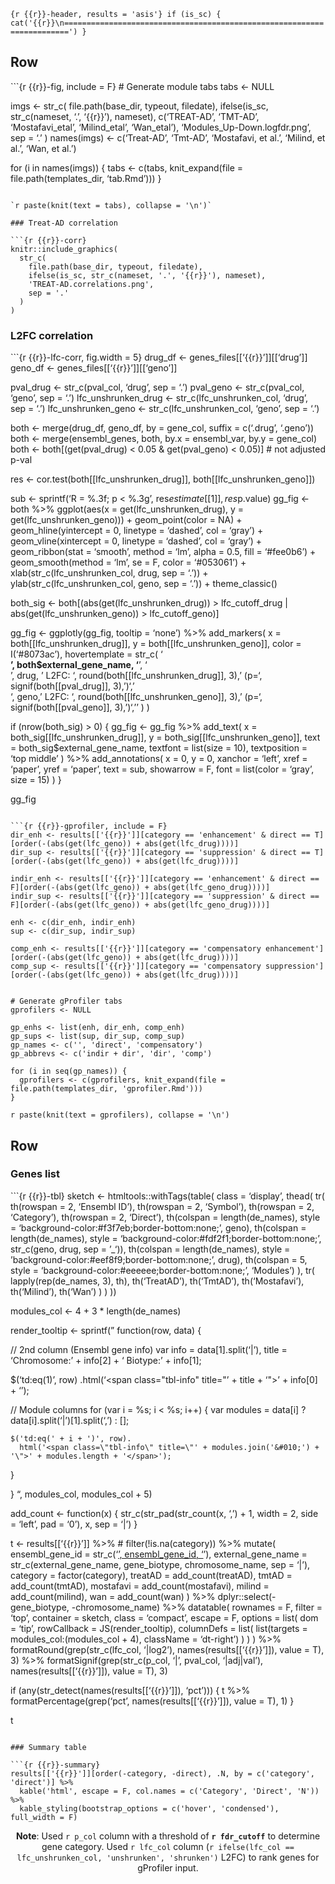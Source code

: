 
```{r {{r}}-header, results = 'asis'}
if (is_sc) {
  cat('{{r}}\n=======================================================================')
}
```


Row {.tabset .tabset-fade}
-------------------------------------
    
```{r {{r}}-fig, include = F}
# Generate module tabs
tabs <- NULL

imgs <- str_c(
  file.path(base_dir, typeout, filedate), 
  ifelse(is_sc, str_c(nameset, '.', '{{r}}'), nameset),
  c('TREAT-AD', 'TMT-AD', 'Mostafavi_etal', 'Milind_etal', 'Wan_etal'), 
  'Modules_Up-Down.logfdr.png',
  sep = '.'
)
names(imgs) <- c('Treat-AD', 'Tmt-AD', 'Mostafavi, et al.', 'Milind, et al.', 'Wan, et al.')

for (i in names(imgs)) {
  tabs <- c(tabs, knit_expand(file = file.path(templates_dir, 'tab.Rmd')))
}
```

`r paste(knit(text = tabs), collapse = '\n')`

### Treat-AD correlation

```{r {{r}}-corr}
knitr::include_graphics(
  str_c(
    file.path(base_dir, typeout, filedate), 
    ifelse(is_sc, str_c(nameset, '.', '{{r}}'), nameset),
    'TREAT-AD.correlations.png',
    sep = '.'
  )
)
```

### L2FC correlation

```{r {{r}}-lfc-corr, fig.width = 5}
drug_df <- genes_files[['{{r}}']][['drug']]
geno_df <- genes_files[['{{r}}']][['geno']]

pval_drug <- str_c(pval_col, 'drug', sep = '.')
pval_geno <- str_c(pval_col, 'geno', sep = '.')
lfc_unshrunken_drug <- str_c(lfc_unshrunken_col, 'drug', sep = '.')
lfc_unshrunken_geno <- str_c(lfc_unshrunken_col, 'geno', sep = '.')

both <- merge(drug_df, geno_df, by = gene_col, suffix = c('.drug', '.geno'))
both <- merge(ensembl_genes, both, by.x = ensembl_var, by.y = gene_col)
both <- both[(get(pval_drug) < 0.05 & get(pval_geno) < 0.05)]  # not adjusted p-val

res <- cor.test(both[[lfc_unshrunken_drug]], both[[lfc_unshrunken_geno]])

sub <- sprintf('R = %.3f; p < %.3g', res$estimate[[1]], res$p.value)
gg_fig <- both %>%
  ggplot(aes(x = get(lfc_unshrunken_drug), y = get(lfc_unshrunken_geno))) +
  geom_point(color = NA) +
  geom_hline(yintercept = 0, linetype = 'dashed', col = 'gray') +
  geom_vline(xintercept = 0, linetype = 'dashed', col = 'gray') +
  geom_ribbon(stat = 'smooth', method = 'lm', alpha = 0.5, fill = '#fee0b6') +
  geom_smooth(method = 'lm', se = F, color = '#053061') +
  xlab(str_c(lfc_unshrunken_col, drug, sep = '.')) +
  ylab(str_c(lfc_unshrunken_col, geno, sep = '.')) +
  theme_classic()

both_sig <- both[(abs(get(lfc_unshrunken_drug)) > lfc_cutoff_drug | abs(get(lfc_unshrunken_geno)) > lfc_cutoff_geno)]

gg_fig <- ggplotly(gg_fig, tooltip = 'none') %>%
  add_markers(
    x = both[[lfc_unshrunken_drug]],
    y = both[[lfc_unshrunken_geno]],
    color = I('#8073ac'),
    hovertemplate = str_c(
      '<br><b>', both$external_gene_name, '</b>',
      '<br>', drug, ' L2FC: ', round(both[[lfc_unshrunken_drug]], 3), ' (p=', signif(both[[pval_drug]], 3), ')',
      '<br>', geno, ' L2FC: ', round(both[[lfc_unshrunken_geno]], 3), ' (p=', signif(both[[pval_geno]], 3), ')',
      '<extra></extra>'
    )
  )

if (nrow(both_sig) > 0) {
  gg_fig <- gg_fig %>%
    add_text(
      x = both_sig[[lfc_unshrunken_drug]],
      y = both_sig[[lfc_unshrunken_geno]],
      text = both_sig$external_gene_name,
      textfont = list(size = 10),
      textposition = 'top middle'
    ) %>% add_annotations(
      x = 0,
      y = 0,
      xanchor = 'left',
      xref = 'paper',
      yref = 'paper',
      text = sub,
      showarrow = F,
      font = list(color = 'gray', size = 15)
    )
}

gg_fig
```

```{r {{r}}-gprofiler, include = F}
dir_enh <- results[['{{r}}']][category == 'enhancement' & direct == T][order(-(abs(get(lfc_geno)) + abs(get(lfc_drug))))]
dir_sup <- results[['{{r}}']][category == 'suppression' & direct == T][order(-(abs(get(lfc_geno)) + abs(get(lfc_drug))))]

indir_enh <- results[['{{r}}']][category == 'enhancement' & direct == F][order(-(abs(get(lfc_geno)) + abs(get(lfc_geno_drug))))]
indir_sup <- results[['{{r}}']][category == 'suppression' & direct == F][order(-(abs(get(lfc_geno)) + abs(get(lfc_geno_drug))))]

enh <- c(dir_enh, indir_enh)
sup <- c(dir_sup, indir_sup)

comp_enh <- results[['{{r}}']][category == 'compensatory enhancement'][order(-(abs(get(lfc_geno)) + abs(get(lfc_drug))))]
comp_sup <- results[['{{r}}']][category == 'compensatory suppression'][order(-(abs(get(lfc_geno)) + abs(get(lfc_drug))))]


# Generate gProfiler tabs
gprofilers <- NULL

gp_enhs <- list(enh, dir_enh, comp_enh)
gp_sups <- list(sup, dir_sup, comp_sup)
gp_names <- c('', 'direct', 'compensatory')
gp_abbrevs <- c('indir + dir', 'dir', 'comp')

for (i in seq(gp_names)) {
  gprofilers <- c(gprofilers, knit_expand(file = file.path(templates_dir, 'gprofiler.Rmd')))
}
```

`r paste(knit(text = gprofilers), collapse = '\n')`


Row {.tabset .tabset-fade data-height=470}
-------------------------------------

### Genes list

```{r {{r}}-tbl}
sketch <- htmltools::withTags(table(
  class = 'display',
  thead(
    tr(
      th(rowspan = 2, 'Ensembl ID'),
      th(rowspan = 2, 'Symbol'),
      th(rowspan = 2, 'Category'),
      th(rowspan = 2, 'Direct'),
      th(colspan = length(de_names), style = 'background-color:#f3f7eb;border-bottom:none;', geno),
      th(colspan = length(de_names), style = 'background-color:#fdf2f1;border-bottom:none;', str_c(geno, drug, sep = '_')),
      th(colspan = length(de_names), style = 'background-color:#eef8f9;border-bottom:none;', drug),
      th(colspan = 5, style = 'background-color:#eeeeee;border-bottom:none;', 'Modules')
    ),
    tr(
      lapply(rep(de_names, 3), th),
      th('TreatAD'),
      th('TmtAD'),
      th('Mostafavi'),
      th('Milind'),
      th('Wan')
    )
  )
))

modules_col <- 4 + 3 * length(de_names)

render_tooltip <- sprintf("
function(row, data) {

  // 2nd column (Ensembl gene info)
  var info = data[1].split('|'),
      title = 'Chromosome: ' + info[2] + '&#010;Biotype: ' + info[1];
  
  $('td:eq(1)', row)
    .html('<span class=\"tbl-info\" title=\"' + title + '\">' + info[0] + '</span>');
    
  // Module columns
  for (var i = %s; i < %s; i++) {
    var modules = data[i] ? data[i].split('|')[1].split(',') : [];

    $('td:eq(' + i + ')', row).
      html('<span class=\"tbl-info\" title=\"' + modules.join('&#010;') + '\">' + modules.length + '</span>');
  }

}
", modules_col, modules_col + 5)

add_count <- function(x) {
  str_c(str_pad(str_count(x, ',') + 1, width = 2, side = 'left', pad = '0'), x, sep = '|')
}

t <- results[['{{r}}']] %>% 
  # filter(!is.na(category)) %>%
  mutate(
    ensembl_gene_id = str_c('<a href="https://www.ncbi.nlm.nih.gov/gene/?term=', ensembl_gene_id, '">', ensembl_gene_id, '</a>'),
    external_gene_name = str_c(external_gene_name, gene_biotype, chromosome_name, sep = '|'),
    category = factor(category),
    treatAD = add_count(treatAD),
    tmtAD = add_count(tmtAD),
    mostafavi = add_count(mostafavi),
    milind = add_count(milind),
    wan = add_count(wan)
  ) %>% 
  dplyr::select(-gene_biotype, -chromosome_name) %>% 
  datatable(
    rownames = F, 
    filter = 'top',
    container = sketch,
    class = 'compact', 
    escape = F,
    options = list(
      dom = 'tip',
      rowCallback = JS(render_tooltip),
      columnDefs = list(
        list(targets = modules_col:(modules_col + 4), className = 'dt-right')
      )
    )
  ) %>% 
  formatRound(grep(str_c(lfc_col, '|log2'), names(results[['{{r}}']]), value = T), 3) %>% 
  formatSignif(grep(str_c(p_col, '|', pval_col, '|adj|val'), names(results[['{{r}}']]), value = T), 3)

if (any(str_detect(names(results[['{{r}}']]), 'pct'))) {
  t %>% 
    formatPercentage(grep('pct', names(results[['{{r}}']]), value = T), 1)
}

t
```

### Summary table

```{r {{r}}-summary}
results[['{{r}}']][order(-category, -direct), .N, by = c('category', 'direct')] %>%
  kable('html', escape = F, col.names = c('Category', 'Direct', 'N')) %>% 
  kable_styling(bootstrap_options = c('hover', 'condensed'), full_width = F)
```

<p style="text-align: center;">**Note**: Used ``r p_col`` column with a threshold of **`r fdr_cutoff`** to determine gene category. Used ``r lfc_col`` column (`r ifelse(lfc_col == lfc_unshrunken_col, 'unshrunken', 'shrunken')` L2FC) to rank genes for gProfiler input.</p>
